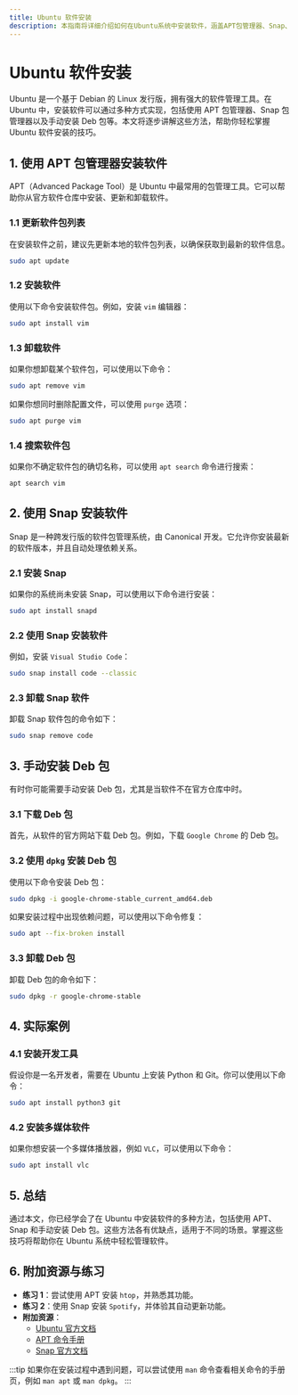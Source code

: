 ```yaml
---
title: Ubuntu 软件安装
description: 本指南将详细介绍如何在Ubuntu系统中安装软件，涵盖APT包管理器、Snap、Deb包安装等多种方法，适合初学者学习。
---
```


# Ubuntu 软件安装

Ubuntu 是一个基于 Debian 的 Linux 发行版，拥有强大的软件管理工具。在 Ubuntu 中，安装软件可以通过多种方式实现，包括使用 APT 包管理器、Snap 包管理器以及手动安装 Deb 包等。本文将逐步讲解这些方法，帮助你轻松掌握 Ubuntu 软件安装的技巧。

## 1. 使用 APT 包管理器安装软件

APT（Advanced Package Tool）是 Ubuntu 中最常用的包管理工具。它可以帮助你从官方软件仓库中安装、更新和卸载软件。

### 1.1 更新软件包列表

在安装软件之前，建议先更新本地的软件包列表，以确保获取到最新的软件信息。

```bash
sudo apt update
```

### 1.2 安装软件

使用以下命令安装软件包。例如，安装 `vim` 编辑器：

```bash
sudo apt install vim
```

### 1.3 卸载软件

如果你想卸载某个软件包，可以使用以下命令：

```bash
sudo apt remove vim
```

如果你想同时删除配置文件，可以使用 `purge` 选项：

```bash
sudo apt purge vim
```

### 1.4 搜索软件包

如果你不确定软件包的确切名称，可以使用 `apt search` 命令进行搜索：

```bash
apt search vim
```

## 2. 使用 Snap 安装软件

Snap 是一种跨发行版的软件包管理系统，由 Canonical 开发。它允许你安装最新的软件版本，并且自动处理依赖关系。

### 2.1 安装 Snap

如果你的系统尚未安装 Snap，可以使用以下命令进行安装：

```bash
sudo apt install snapd
```

### 2.2 使用 Snap 安装软件

例如，安装 `Visual Studio Code`：

```bash
sudo snap install code --classic
```

### 2.3 卸载 Snap 软件

卸载 Snap 软件包的命令如下：

```bash
sudo snap remove code
```

## 3. 手动安装 Deb 包

有时你可能需要手动安装 Deb 包，尤其是当软件不在官方仓库中时。

### 3.1 下载 Deb 包

首先，从软件的官方网站下载 Deb 包。例如，下载 `Google Chrome` 的 Deb 包。

### 3.2 使用 `dpkg` 安装 Deb 包

使用以下命令安装 Deb 包：

```bash
sudo dpkg -i google-chrome-stable_current_amd64.deb
```

如果安装过程中出现依赖问题，可以使用以下命令修复：

```bash
sudo apt --fix-broken install
```

### 3.3 卸载 Deb 包

卸载 Deb 包的命令如下：

```bash
sudo dpkg -r google-chrome-stable
```

## 4. 实际案例

### 4.1 安装开发工具

假设你是一名开发者，需要在 Ubuntu 上安装 Python 和 Git。你可以使用以下命令：

```bash
sudo apt install python3 git
```

### 4.2 安装多媒体软件

如果你想安装一个多媒体播放器，例如 `VLC`，可以使用以下命令：

```bash
sudo apt install vlc
```

## 5. 总结

通过本文，你已经学会了在 Ubuntu 中安装软件的多种方法，包括使用 APT、Snap 和手动安装 Deb 包。这些方法各有优缺点，适用于不同的场景。掌握这些技巧将帮助你在 Ubuntu 系统中轻松管理软件。

## 6. 附加资源与练习

- **练习 1**：尝试使用 APT 安装 `htop`，并熟悉其功能。
- **练习 2**：使用 Snap 安装 `Spotify`，并体验其自动更新功能。
- **附加资源**：
  - [Ubuntu 官方文档](https://ubuntu.com/tutorials)
  - [APT 命令手册](https://manpages.ubuntu.com/manpages/focal/en/man8/apt.8.html)
  - [Snap 官方文档](https://snapcraft.io/docs)

:::tip
如果你在安装过程中遇到问题，可以尝试使用 `man` 命令查看相关命令的手册页，例如 `man apt` 或 `man dpkg`。
:::